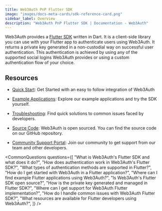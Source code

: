 ```yaml
---
title: Web3Auth PnP Flutter SDK
image: "images/docs-meta-cards/sdk-reference-card.png"
sidebar_label: Overview
description: "Web3Auth PnP Flutter SDK | Documentation - Web3Auth"
---
```



Web3Auth provides a [Flutter SDK](https://github.com/Web3Auth/web3auth-flutter-sdk) written in Dart.
It is a client-side library you can use with your Flutter app to authenticate users using Web3Auth.
It returns a private key generated in a non-custodial way on successful user authentication. This
authentication is achieved by using any of the supported social logins Web3Auth provides or using a
custom authentication flow of your choice.

## Resources

- [Quick Start](/quick-start?product=PNP&sdk=PNP_FLUTTER&framework=ANDROID&stepIndex=1&stepIndex=0):
  Get Started with an easy to follow integration of Web3Auth

- [Example Applications](./examples): Explore our example applications and try the SDK yourself.

- [Troubleshooting](/troubleshooting): Find quick solutions to common issues faced by developers.

- [Source Code](https://github.com/Web3Auth/web3auth-flutter-sdk/): Web3Auth is open sourced. You
  can find the source code on our GitHub repository.

- [Community Support Portal](https://web3auth.io/community/c/help-pnp/pnp-flutter/18): Join our
  community to get support from our team and other developers.

<CommonQuestions
  questions={[
    "What is Web3Auth's Flutter SDK and what does it do?",
    "How does authentication work in Web3Auth's Flutter SDK?",
    "What types of authentication methods are supported in Flutter?",
    "How do I get started with Web3Auth in a Flutter application?",
    "Where can I find example Flutter applications using Web3Auth?",
    "Is Web3Auth's Flutter SDK open source?",
    "How is the private key generated and managed in Flutter SDK?",
    "Where can I get support for Web3Auth Flutter implementation?",
    "How do I handle common issues with Web3Auth Flutter SDK?",
    "What resources are available for Flutter developers using Web3Auth?",
  ]}
/>

